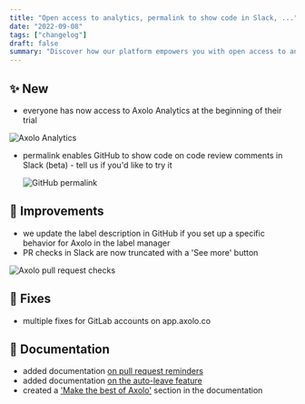 ```yaml
---
title: "Open access to analytics, permalink to show code in Slack, ..."
date: "2022-09-08"
tags: ["changelog"]
draft: false
summary: "Discover how our platform empowers you with open access to analytics and the ability to share code snippets directly from Slack using permalinks. Learn how these features enhance collaboration, improve transparency, and streamline your workflow."
---
```


## ✨ New

- everyone has now access to Axolo Analytics at the beginning of their trial

<div className="flex content-center justify-center ">
  <div className=" max-w-[550px] rounded-lg shadow-lg">
    <Image
      width={1456 / 2}
      height={1218 / 2}
      src="/blog/static/images/changelog/analytics.webp"
      alt="Axolo Analytics"
    />
  </div>
</div>

- permalink enables GitHub to show code on code review comments in Slack (beta) - tell us if you'd like to try it

  <div className="flex justify-center ">
    <div className=" max-w-[550px] rounded-lg shadow-lg">
      <Image
        width={763 / 2}
        height={693 / 2}
        src="/blog/static/images/changelog/permalink.PNG"
        alt="GitHub permalink"
      />
    </div>
  </div>

## 🔨 Improvements

- we update the label description in GitHub if you set up a specific behavior for Axolo in the label manager
- PR checks in Slack are now truncated with a 'See more' button

<div className='flex justify-center '>

  <Image
    width={624/2}
    height={238/2}
    src="/blog/static/images/changelog/pr-checks.PNG"
    alt="Axolo pull request checks"
  />
</div>

## 🐞 Fixes

- multiple fixes for GitLab accounts on app.axolo.co

## 📖 Documentation

- added documentation [on pull request reminders](https://axolo.co/docs/application-settings/reminders)
- added documentation [on the auto-leave feature](https://axolo.co/docs/guides/features#automatically-leave-a-channel-once-approved)
- created a ['Make the best of Axolo'](https://axolo.co/docs/makethebest/best-of-axolo) section in the documentation
